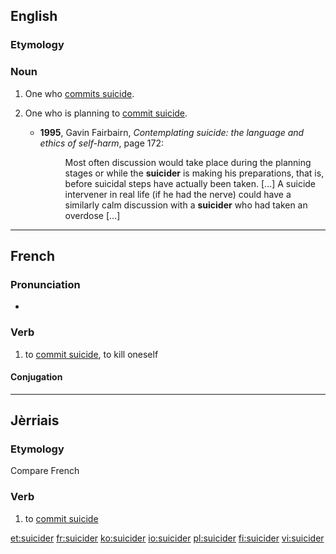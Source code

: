 ==English==

===Etymology===
{{suffix|suicide|er}}

===Noun===
{{en-noun}}

# {{nonstandard}} One who [[commit suicide|commits suicide]].
# {{context|medicine|social work}} One who is planning to [[commit suicide]].
#* '''1995''', Gavin Fairbairn, ''Contemplating suicide: the language and ethics of self-harm'', page 172:
#*: Most often discussion would take place during the planning stages or while the '''suicider''' is making his preparations, that is, before suicidal steps have actually been taken. [...] A suicide intervener in real life (if he had the nerve) could have a similarly calm discussion with a '''suicider''' who had taken an overdose [...]

----

==French==

===Pronunciation===
* {{audio|Fr-suicider.ogg|Audio}}

===Verb===
{{fr-verb|type=pronominal}}

# {{pronominal|lang=fr}} to [[commit suicide]], to kill oneself

====Conjugation====
{{fr-conj-er-refl-cons|suicid}}

----

==Jèrriais==

===Etymology===
{{rfe|lang=roa-jer}}
Compare French {{term|suicider|se suicider|lang=fr}}

===Verb===
{{roa-jer-verb}}

# {{reflexive|sé suicider}} to [[commit suicide]]

[[et:suicider]]
[[fr:suicider]]
[[ko:suicider]]
[[io:suicider]]
[[pl:suicider]]
[[fi:suicider]]
[[vi:suicider]]